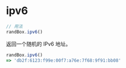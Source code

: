 # ipv6

```js
// 用法
randBox.ipv6()
```

返回一个随机的 IPv6 地址。

```js
randBox.ipv6()
=> 'db2f:6123:f99e:00f7:a76e:7f68:9f91:bb08'
```

